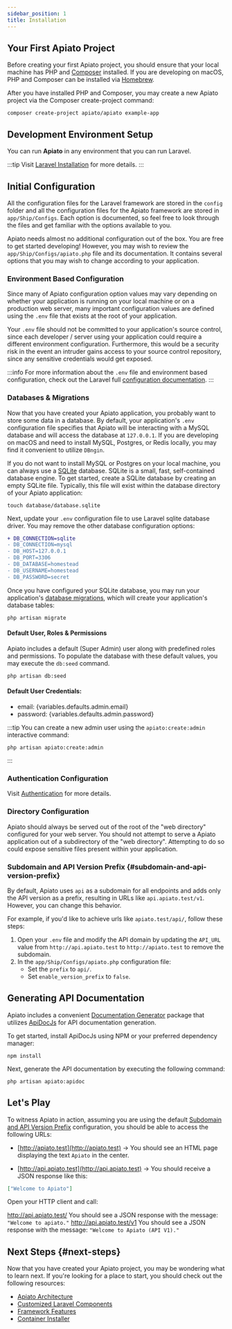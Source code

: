 ```yaml
---
sidebar_position: 1
title: Installation
---
```


## Your First Apiato Project

Before creating your first Apiato project, you should ensure that your local machine has PHP and [Composer](https://getcomposer.org/) installed.
If you are developing on macOS, PHP and Composer can be installed via [Homebrew](https://brew.sh/).

After you have installed PHP and Composer, you may create a new Apiato project via the Composer create-project command:
```
composer create-project apiato/apiato example-app
```

## Development Environment Setup

You can run **Apiato** in any environment that you can run Laravel.

:::tip
Visit [Laravel Installation](https://laravel.com/docs/installation#laravel-and-docker) for more details.
:::

## Initial Configuration

All the configuration files for the Laravel framework are stored in the `config` folder
and all the configuration files for the Apiato framework are stored in `app/Ship/Configs`.
Each option is documented, so feel free to look through the files and get familiar with the options available to you.

Apiato needs almost no additional configuration out of the box.
You are free to get started developing!
However, you may wish to review the `app/Ship/Configs/apiato.php` file and its documentation.
It contains several options that you may wish to change according to your application.

### Environment Based Configuration

Since many of Apiato configuration option values may vary
depending on whether your application is running on your local machine or on a production web server,
many important configuration values are defined using the `.env` file that exists at the root of your application.

Your `.env` file should not be committed to your application's source control,
since each developer / server using your application could require a different environment configuration.
Furthermore, this would be a security risk in the event an intruder gains access to your source control repository,
since any sensitive credentials would get exposed.

:::info
For more information about the `.env` file and environment based configuration,
check out the Laravel full [configuration documentation](https://laravel.com/docs/configuration).
:::

### Databases & Migrations

Now that you have created your Apiato application, you probably want to store some data in a database.
By default,
your application's `.env` configuration file specifies
that Apiato will be interacting with a MySQL database and will access the database at `127.0.0.1`.
If you are developing on macOS and need to install MySQL, Postgres,
or Redis locally, you may find it convenient to utilize `DBngin`.

If you do not want to install MySQL or Postgres on your local machine,
you can always use a [SQLite](https://www.sqlite.org/index.html) database.
SQLite is a small, fast, self-contained database engine.
To get started, create a SQLite database by creating an empty SQLite file.
Typically, this file will exist within the database directory of your Apiato application:

```
touch database/database.sqlite
```

Next, update your `.env` configuration file to use Laravel sqlite database driver.
You may remove the other database configuration options:
```diff
+ DB_CONNECTION=sqlite
- DB_CONNECTION=mysql
- DB_HOST=127.0.0.1
- DB_PORT=3306
- DB_DATABASE=homestead
- DB_USERNAME=homestead
- DB_PASSWORD=secret
```

Once you have configured your SQLite database,
you may run your application's [database migrations](https://laravel.com/docs/migrations),
which will create your application's database tables:

```
php artisan migrate
```

#### Default User, Roles & Permissions

Apiato includes a default (Super Admin) user along with predefined roles and permissions.
To populate the database with these default values, you may execute the `db:seed` command.
```
php artisan db:seed
```

#### Default User Credentials:
- <span>email: {variables.defaults.admin.email}</span>
- <span>password: {variables.defaults.admin.password}</span>

:::tip
You can create a new admin user using the `apiato:create:admin` interactive command:
```
php artisan apiato:create:admin
````
:::

### Authentication Configuration

Visit [Authentication](../security/authentication.mdx) for more details.

### Directory Configuration

Apiato should always be served out of the root of the "web directory" configured for your web server.
You should not attempt to serve a Apiato application out of a subdirectory of the "web directory".
Attempting to do so could expose sensitive files present within your application.

### Subdomain and API Version Prefix {#subdomain-and-api-version-prefix}

By default, Apiato uses `api` as a subdomain for all endpoints and adds only the API version as a prefix,
resulting in URLs like `api.apiato.test/v1`.
However, you can change this behavior.

For example, if you'd like to achieve urls like `apiato.test/api/`, follow these steps:

1. Open your `.env` file and modify the API domain by updating the `API_URL` value from `http://api.apiato.test` to `http://apiato.test` to remove the subdomain.
2. In the `app/Ship/Configs/apiato.php` configuration file:
    - Set the `prefix` to `api/`.
    - Set `enable_version_prefix` to `false`.

## Generating API Documentation

Apiato includes a convenient [Documentation Generator](../pacakges/documentation.md) package that utilizes [ApiDocJs](https://apidocjs.com/) for API documentation generation.

To get started, install ApiDocJs using NPM or your preferred dependency manager:
```
npm install
```

Next, generate the API documentation by executing the following command:
```
php artisan apiato:apidoc
```

## Let's Play

To witness Apiato in action,
assuming you are using the default [Subdomain and API Version Prefix](#subdomain-and-api-version-prefix) configuration,
you should be able to access the following URLs:

- [http://apiato.test](http://apiato.test)
-> You should see an HTML page displaying the text `Apiato` in the center.

- [http://api.apiato.test](http://api.apiato.test)
-> You should receive a JSON response like this:
```json
["Welcome to Apiato"]
```

Open your HTTP client and call:

http://api.apiato.test/ You should see a JSON response with the message: `"Welcome to apiato."`
http://api.apiato.test/v1 You should see a JSON response with the message: `"Welcome to Apiato (API V1)."`

## Next Steps {#next-steps}

Now that you have created your Apiato project, you may be wondering what to learn next.
If you're looking for a place to start, you should check out the following resources:

* [Apiato Architecture](../architecture-concepts/readme.md)
* [Customized Laravel Components](customized-laravel-components.md)
* [Framework Features](../framework-features/index.md)
* [Container Installer](../pacakges/readme.md)
